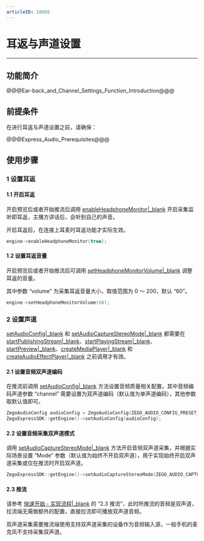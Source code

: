 ```yaml
---
articleID: 18066
---
```

# 耳返与声道设置

- - -

## 功能简介

@@@Ear-back_and_Channel_Settings_Function_Introduction@@@

## 前提条件

在进行耳返与声道设置之前，请确保：

@@@Express_Audio_Prerequisites@@@


## 使用步骤

### 1 设置耳返

#### 1.1 开启耳返

开启预览后或者开始推流后调用 [enableHeadphoneMonitor\|_blank](@enableHeadphoneMonitor) 开启采集监听即耳返，主播方讲话后，会听到自己的声音。

<div class = 'mk-hint'>

开启耳返后，在连接上耳麦时耳返功能才实际生效。
</div>

```c++
engine->enableHeadphoneMonitor(true);
```

#### 1.2 设置耳返音量

开启预览后或者开始推流后可调用 [setHeadphoneMonitorVolume\|_blank](@setHeadphoneMonitorVolume) 调整耳返的音量。

其中参数 “volume” 为采集耳返音量大小，取值范围为 0 ～ 200，默认 “60”。

```c++
engine->setHeadphoneMonitorVolume(60);
```

### 2 设置声道

<div class="mk-warning">

[setAudioConfig\|_blank](@setAudioConfig) 和 [setAudioCaptureStereoMode\|_blank](@setAudioCaptureStereoMode) 都需要在 [startPublishingStream\|_blank](@startPublishingStream)、[startPlayingStream\|_blank](@startPlayingStream)、[startPreview\|_blank](@startPreview)、[createMediaPlayer\|_blank](@createMediaPlayer) 和 [createAudioEffectPlayer\|_blank](@createAudioEffectPlayer) 之前调用才有效。 
</div>

#### 2.1 设置音频双声道编码

在推流前调用 [setAudioConfig\|_blank](@setAudioConfig) 方法设置音频质量相关配置，其中音频编码声道参数 “channel” 需要设置为双声道编码（默认值为单声道编码），其他参数取默认值即可。

```cpp
ZegoAudioConfig audioConfig = ZegoAudioConfig(ZEGO_AUDIO_CONFIG_PRESET_HIGH_QUALITY_STEREO);
ZegoExpressSDK::getEngine()->setAudioConfig(audioConfig);
```

#### 2.2 设置音频采集双声道模式

调用 [setAudioCaptureStereoMode\|_blank](@setAudioCaptureStereoMode) 方法开启音频双声道采集，并根据实际场景设置 “Mode” 参数（默认值为始终不开启双声道），用于实现始终开启双声道采集或仅在推流时开启双声道。

```cpp
ZegoExpressSDK::getEngine()->setAudioCaptureStereoMode(ZEGO_AUDIO_CAPTURE_STEREO_MODE_ALWAYS);
```

#### 2.3 推流

请参考 [快速开始 - 实现流程\|_blank](!Integration/Solution_Implementation#3_3) 的 “2.3 推流”，此时所推流的音频是双声道，拉流端无需做额外的配置，直接拉流即可播放双声道音频。

<div class="mk-hint">

双声道采集需要推流端使用支持双声道采集的设备作为音频输入源，一般手机的麦克风不支持采集双声道。
</div>
